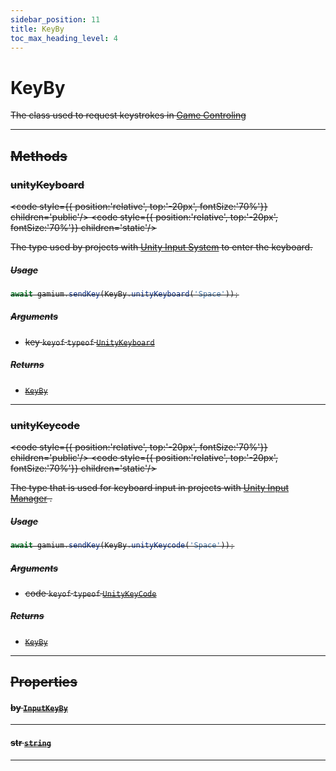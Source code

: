 ```yaml
---
sidebar_position: 11
title: KeyBy
toc_max_heading_level: 4
---
```


# KeyBy <s generated />

The class used to request keystrokes in [Game Controling](/docs/client/game-control)

<hr class="solid" />  <s generated />

## Methods <s generated />

### unityKeyboard <s generated />

<s childtag /> <code style={{ position:'relative', top:'-20px', fontSize:'70%'}} children='public'/> <code style={{ position:'relative', top:'-20px', fontSize:'70%'}} children='static'/> <s generated />

The type used by projects with [Unity Input System]( https://docs.unity3d.com/Packages/com.unity.inputsystem@latest) to enter the keyboard.

##### Usage

```ts
await gamium.sendKey(KeyBy.unityKeyboard('Space'));
```

##### Arguments <s generated />

- key `keyof` `typeof` [`UnityKeyboard`]( ../enums/unity-keyboard) <s generated />

##### Returns <s generated />

- [`KeyBy`]( key-by) <s generated />

<hr class="solid" />  <s generated />

### unityKeycode <s generated />

<s childtag /> <code style={{ position:'relative', top:'-20px', fontSize:'70%'}} children='public'/> <code style={{ position:'relative', top:'-20px', fontSize:'70%'}} children='static'/> <s generated />

The type that is used for keyboard input in projects with [Unity Input Manager]( https://docs.unity3d.com/Manual/class-InputManager.html) .

##### Usage

```ts
await gamium.sendKey(KeyBy.unityKeycode('Space'));
```

##### Arguments <s generated />

- code `keyof` `typeof` [`UnityKeyCode`]( ../enums/unity-key-code) <s generated />

##### Returns <s generated />

- [`KeyBy`]( key-by) <s generated />

<hr class="solid" />  <s generated />

## Properties <s generated />

#### by [`InputKeyBy`]( ../enums/input-key-by) <s generated />

<hr class="solid" />  <s generated />

#### str [`string`]( https://developer.mozilla.org/en-US/docs/Web/JavaScript/Reference/Global_Objects/String) <s generated />

<hr class="solid" />  <s generated />

